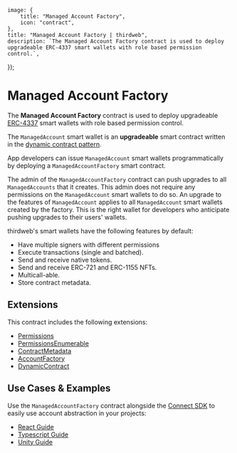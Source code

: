 
	image: {
		title: "Managed Account Factory",
		icon: "contract",
	},
	title: "Managed Account Factory | thirdweb",
	description: `The Managed Account Factory contract is used to deploy upgradeable ERC-4337 smart wallets with role based permission control.`,
});

# Managed Account Factory

The **Managed Account Factory** contract is used to deploy upgradeable [ERC-4337](https://eips.ethereum.org/EIPS/eip-4337s) smart wallets with role based permission control.

The `ManagedAccount` smart wallet is an **upgradeable** smart contract written in the [dynamic contract pattern](https://github.com/thirdweb-dev/dynamic-contracts).

App developers can issue `ManagedAccount` smart wallets programmatically by deploying a `ManagedAccountFactory` smart contract.

The admin of the `ManagedAccountFactory` contract can push upgrades to all `ManagedAccounts` that it creates. This admin does not require any permissions on the `ManagedAccount` smart wallets to do so.
An upgrade to the features of `ManagedAccount` applies to all `ManagedAccount` smart wallets created by the factory.
This is the right wallet for developers who anticipate pushing upgrades to their users' wallets.

thirdweb's smart wallets have the following features by default:

- Have multiple signers with different permissions
- Execute transactions (single and batched).
- Send and receive native tokens.
- Send and receive ERC-721 and ERC-1155 NFTs.
- Multicall-able.
- Store contract metadata.

## Extensions

This contract includes the following extensions:

- [Permissions](/contracts/build/extensions/general/Permissions)
- [PermissionsEnumerable](/contracts/build/extensions/general/PermissionsEnumerable)
- [ContractMetadata](/contracts/build/extensions/general/ContractMetadata)
- [AccountFactory](/contracts/build/extensions/erc-4337/SmartWallet-factory)
- [DynamicContract](https://github.com/thirdweb-dev/dynamic-contracts)

## Use Cases & Examples

Use the `ManagedAccountFactory` contract alongside the [Connect SDK](/connect/account-abstraction) to easily use account abstraction in your projects:

- [React Guide](/connect/account-abstraction/guides/react)
- [Typescript Guide](/connect/account-abstraction/guides/typescript)
- [Unity Guide](/unity/wallets/providers/account-abstraction)
